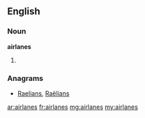 ==English==

===Noun===
'''airlanes'''

# {{plural of|airlane}}

===Anagrams===
* [[Raelians#English|Raelians]], [[Raëlians#English|Raëlians]]

[[ar:airlanes]]
[[fr:airlanes]]
[[mg:airlanes]]
[[my:airlanes]]